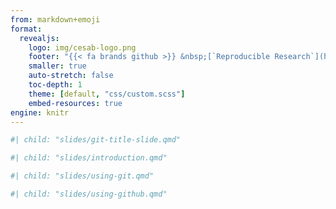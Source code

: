 ```yaml
---
from: markdown+emoji
format:
  revealjs:
    logo: img/cesab-logo.png
    footer: "{{< fa brands github >}} &nbsp;[`Reproducible Research`](https://rdatatoolbox.github.io/) &nbsp; &bull; &nbsp; {{< fa brands creative-commons >}} {{< fa brands creative-commons-by >}} &nbsp;[`cc-by-4.0`](https://creativecommons.org/licenses/by/4.0/deed.en)"
    smaller: true
    auto-stretch: false
    toc-depth: 1
    theme: [default, "css/custom.scss"]
    embed-resources: true
engine: knitr
---
```


```r
#| child: "slides/git-title-slide.qmd"
```


```r
#| child: "slides/introduction.qmd"
```

```r
#| child: "slides/using-git.qmd"
```

```r
#| child: "slides/using-github.qmd"
```


